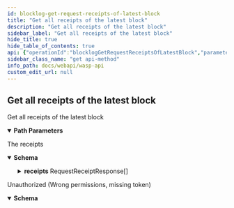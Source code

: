 ```yaml
---
id: blocklog-get-request-receipts-of-latest-block
title: "Get all receipts of the latest block"
description: "Get all receipts of the latest block"
sidebar_label: "Get all receipts of the latest block"
hide_title: true
hide_table_of_contents: true
api: {"operationId":"blocklogGetRequestReceiptsOfLatestBlock","parameters":[{"description":"ChainID (Bech32)","in":"path","name":"chainID","required":true,"schema":{"format":"string","type":"string"}}],"responses":{"200":{"content":{"application/json":{"schema":{"example":{"receipts":[{"gasBurnLog":{"records":[{"code":6,"gasBurned":1},{"code":6,"gasBurned":1}]},"request":{"fungibleTokens":{"nfts":["nfts","nfts"],"baseTokens":"baseTokens","nativeTokens":[{"amount":"amount","id":"id"},{"amount":"amount","id":"id"}]},"senderAccount":"senderAccount","isOffLedger":true,"gasGudget":"gasGudget","requestId":"requestId","callTarget":{"contractHName":"contractHName","functionHName":"functionHName"},"targetAddress":"targetAddress","allowance":{"nfts":["nfts","nfts"],"baseTokens":"baseTokens","nativeTokens":[{"amount":"amount","id":"id"},{"amount":"amount","id":"id"}]},"params":{"Items":[{"value":"value","key":"key"},{"value":"value","key":"key"}]},"nft":{"owner":"owner","metadata":"metadata","id":"id","issuer":"issuer"},"isEVM":true},"blockIndex":1,"requestIndex":1,"gasFeeCharged":"gasFeeCharged","gasBudget":"gasBudget","gasBurned":"gasBurned","error":{"errorMessage":"errorMessage","hash":"hash"}},{"gasBurnLog":{"records":[{"code":6,"gasBurned":1},{"code":6,"gasBurned":1}]},"request":{"fungibleTokens":{"nfts":["nfts","nfts"],"baseTokens":"baseTokens","nativeTokens":[{"amount":"amount","id":"id"},{"amount":"amount","id":"id"}]},"senderAccount":"senderAccount","isOffLedger":true,"gasGudget":"gasGudget","requestId":"requestId","callTarget":{"contractHName":"contractHName","functionHName":"functionHName"},"targetAddress":"targetAddress","allowance":{"nfts":["nfts","nfts"],"baseTokens":"baseTokens","nativeTokens":[{"amount":"amount","id":"id"},{"amount":"amount","id":"id"}]},"params":{"Items":[{"value":"value","key":"key"},{"value":"value","key":"key"}]},"nft":{"owner":"owner","metadata":"metadata","id":"id","issuer":"issuer"},"isEVM":true},"blockIndex":1,"requestIndex":1,"gasFeeCharged":"gasFeeCharged","gasBudget":"gasBudget","gasBurned":"gasBurned","error":{"errorMessage":"errorMessage","hash":"hash"}}]},"properties":{"receipts":{"items":{"example":{"gasBurnLog":{"records":[{"code":6,"gasBurned":1},{"code":6,"gasBurned":1}]},"request":{"fungibleTokens":{"nfts":["nfts","nfts"],"baseTokens":"baseTokens","nativeTokens":[{"amount":"amount","id":"id"},{"amount":"amount","id":"id"}]},"senderAccount":"senderAccount","isOffLedger":true,"gasGudget":"gasGudget","requestId":"requestId","callTarget":{"contractHName":"contractHName","functionHName":"functionHName"},"targetAddress":"targetAddress","allowance":{"nfts":["nfts","nfts"],"baseTokens":"baseTokens","nativeTokens":[{"amount":"amount","id":"id"},{"amount":"amount","id":"id"}]},"params":{"Items":[{"value":"value","key":"key"},{"value":"value","key":"key"}]},"nft":{"owner":"owner","metadata":"metadata","id":"id","issuer":"issuer"},"isEVM":true},"blockIndex":1,"requestIndex":1,"gasFeeCharged":"gasFeeCharged","gasBudget":"gasBudget","gasBurned":"gasBurned","error":{"errorMessage":"errorMessage","hash":"hash"}},"properties":{"blockIndex":{"format":"int32","minimum":1,"type":"integer","xml":{"name":"BlockIndex"}},"error":{"example":{"errorMessage":"errorMessage","hash":"hash"},"properties":{"errorMessage":{"format":"string","type":"string","xml":{"name":"ErrorMessage"}},"hash":{"format":"string","type":"string","xml":{"name":"Hash"}}},"required":["errorMessage","hash"],"type":"object","xml":{"name":"BlockReceiptError"}},"gasBudget":{"description":"The gas budget (uint64 as string)","format":"string","type":"string","xml":{"name":"GasBudget"}},"gasBurnLog":{"example":{"records":[{"code":6,"gasBurned":1},{"code":6,"gasBurned":1}]},"properties":{"records":{"items":{"example":{"code":6,"gasBurned":1},"properties":{"code":{"format":"int32","type":"integer","xml":{"name":"Code"}},"gasBurned":{"format":"int64","type":"integer","xml":{"name":"GasBurned"}}},"required":["code","gasBurned"],"type":"object","xml":{"name":"BurnRecord"}},"type":"array","xml":{"name":"Records","wrapped":true}}},"required":["records"],"type":"object","xml":{"name":"BurnLog"}},"gasBurned":{"description":"The burned gas (uint64 as string)","format":"string","type":"string","xml":{"name":"GasBurned"}},"gasFeeCharged":{"description":"The charged gas fee (uint64 as string)","format":"string","type":"string","xml":{"name":"GasFeeCharged"}},"request":{"example":{"fungibleTokens":{"nfts":["nfts","nfts"],"baseTokens":"baseTokens","nativeTokens":[{"amount":"amount","id":"id"},{"amount":"amount","id":"id"}]},"senderAccount":"senderAccount","isOffLedger":true,"gasGudget":"gasGudget","requestId":"requestId","callTarget":{"contractHName":"contractHName","functionHName":"functionHName"},"targetAddress":"targetAddress","allowance":{"nfts":["nfts","nfts"],"baseTokens":"baseTokens","nativeTokens":[{"amount":"amount","id":"id"},{"amount":"amount","id":"id"}]},"params":{"Items":[{"value":"value","key":"key"},{"value":"value","key":"key"}]},"nft":{"owner":"owner","metadata":"metadata","id":"id","issuer":"issuer"},"isEVM":true},"properties":{"allowance":{"example":{"nfts":["nfts","nfts"],"baseTokens":"baseTokens","nativeTokens":[{"amount":"amount","id":"id"},{"amount":"amount","id":"id"}]},"properties":{"baseTokens":{"description":"The base tokens (uint64 as string)","format":"string","type":"string","xml":{"name":"BaseTokens"}},"nativeTokens":{"items":{"example":{"amount":"amount","id":"id"},"properties":{"amount":{"format":"string","type":"string","xml":{"name":"Amount"}},"id":{"format":"string","type":"string","xml":{"name":"ID"}}},"required":["amount","id"],"type":"object","xml":{"name":"NativeToken"}},"type":"array","xml":{"name":"NativeTokens","wrapped":true}},"nfts":{"items":{"format":"string","type":"string"},"type":"array","xml":{"name":"NFTs","wrapped":true}}},"required":["baseTokens","nativeTokens","nfts"],"type":"object","xml":{"name":"Assets"}},"callTarget":{"example":{"contractHName":"contractHName","functionHName":"functionHName"},"properties":{"contractHName":{"description":"The contract name as HName (Hex)","format":"string","type":"string","xml":{"name":"ContractHName"}},"functionHName":{"description":"The function name as HName (Hex)","format":"string","type":"string","xml":{"name":"FunctionHName"}}},"required":["contractHName","functionHName"],"type":"object","xml":{"name":"CallTarget"}},"fungibleTokens":{"example":{"nfts":["nfts","nfts"],"baseTokens":"baseTokens","nativeTokens":[{"amount":"amount","id":"id"},{"amount":"amount","id":"id"}]},"properties":{"baseTokens":{"description":"The base tokens (uint64 as string)","format":"string","type":"string","xml":{"name":"BaseTokens"}},"nativeTokens":{"items":{"example":{"amount":"amount","id":"id"},"properties":{"amount":{"format":"string","type":"string","xml":{"name":"Amount"}},"id":{"format":"string","type":"string","xml":{"name":"ID"}}},"required":["amount","id"],"type":"object","xml":{"name":"NativeToken"}},"type":"array","xml":{"name":"NativeTokens","wrapped":true}},"nfts":{"items":{"format":"string","type":"string"},"type":"array","xml":{"name":"NFTs","wrapped":true}}},"required":["baseTokens","nativeTokens","nfts"],"type":"object","xml":{"name":"Assets"}},"gasGudget":{"description":"The gas budget (uint64 as string)","format":"string","type":"string","xml":{"name":"GasGudget"}},"isEVM":{"format":"boolean","type":"boolean","xml":{"name":"IsEVM"}},"isOffLedger":{"format":"boolean","type":"boolean","xml":{"name":"IsOffLedger"}},"nft":{"example":{"owner":"owner","metadata":"metadata","id":"id","issuer":"issuer"},"properties":{"id":{"format":"string","type":"string","xml":{"name":"ID"}},"issuer":{"format":"string","type":"string","xml":{"name":"Issuer"}},"metadata":{"format":"string","type":"string","xml":{"name":"Metadata"}},"owner":{"format":"string","type":"string","xml":{"name":"Owner"}}},"required":["id","issuer","metadata","owner"],"type":"object","xml":{"name":"NFTDataResponse"}},"params":{"example":{"Items":[{"value":"value","key":"key"},{"value":"value","key":"key"}]},"properties":{"Items":{"items":{"example":{"value":"value","key":"key"},"properties":{"key":{"description":"key (hex-encoded)","format":"string","type":"string","xml":{"name":"Key"}},"value":{"description":"value (hex-encoded)","format":"string","type":"string","xml":{"name":"Value"}}},"required":["key","value"],"type":"object","xml":{"name":"Item"}},"type":"array","xml":{"name":"Items","wrapped":true}}},"type":"object","xml":{"name":"JSONDict"}},"requestId":{"format":"string","type":"string","xml":{"name":"RequestID"}},"senderAccount":{"format":"string","type":"string","xml":{"name":"SenderAccount"}},"targetAddress":{"format":"string","type":"string","xml":{"name":"TargetAddress"}}},"required":["allowance","callTarget","fungibleTokens","gasGudget","isEVM","isOffLedger","nft","params","requestId","senderAccount","targetAddress"],"type":"object","xml":{"name":"RequestDetail"}},"requestIndex":{"format":"int32","minimum":1,"type":"integer","xml":{"name":"RequestIndex"}}},"required":["blockIndex","gasBudget","gasBurnLog","gasBurned","gasFeeCharged","request","requestIndex"],"type":"object","xml":{"name":"RequestReceiptResponse"}},"type":"array","xml":{"name":"Receipts","wrapped":true}}},"required":["receipts"],"type":"object","xml":{"name":"BlockReceiptsResponse"}}}},"description":"The receipts"},"401":{"content":{"application/json":{"schema":{"properties":{"error":{"format":"string","type":"string","xml":{"name":"Error"}},"missingPermission":{"format":"string","type":"string","xml":{"name":"MissingPermission"}}},"required":["error","missingPermission"],"type":"object","xml":{"name":"ValidationError"}}}},"description":"Unauthorized (Wrong permissions, missing token)"}},"security":[{"Authorization":[]}],"tags":["corecontracts"],"description":"Get all receipts of the latest block","method":"get","path":"/chains/{chainID}/core/blocklog/blocks/latest/receipts","servers":[{"url":"/"}],"securitySchemes":{"Authorization":{"description":"JWT Token","in":"header","name":"Authorization","type":"apiKey"}},"info":{"description":"REST API for the Wasp node","title":"Wasp API","version":"0"},"postman":{"name":"Get all receipts of the latest block","description":{"type":"text/plain"},"url":{"path":["chains",":chainID","core","blocklog","blocks","latest","receipts"],"host":["{{baseUrl}}"],"query":[],"variable":[{"disabled":false,"description":{"content":"(Required) ChainID (Bech32)","type":"text/plain"},"type":"any","value":"","key":"chainID"}]},"header":[{"key":"Accept","value":"application/json"}],"method":"GET","auth":{"type":"apikey","apikey":[{"type":"any","value":"Authorization","key":"key"},{"type":"any","value":"<API Key>","key":"value"},{"type":"any","value":"header","key":"in"}]}}}
sidebar_class_name: "get api-method"
info_path: docs/webapi/wasp-api
custom_edit_url: null
---
```



## Get all receipts of the latest block



Get all receipts of the latest block

<details style={{"marginBottom":"1rem"}} data-collapsed={false} open={true}><summary style={{}}><strong>Path Parameters</strong></summary><div><ul><ParamsItem className={"paramsItem"} param={{"description":"ChainID (Bech32)","in":"path","name":"chainID","required":true,"schema":{"format":"string","type":"string"}}}></ParamsItem></ul></div></details><div><ApiTabs><TabItem label={"200"} value={"200"}><div>

The receipts

</div><div><MimeTabs schemaType={"response"}><TabItem label={"application/json"} value={"application/json"}><SchemaTabs><TabItem label={"Schema"} value={"Schema"}><details style={{}} data-collapsed={false} open={true}><summary style={{"textAlign":"left"}}><strong>Schema</strong></summary><div style={{"textAlign":"left","marginLeft":"1rem"}}></div><ul style={{"marginLeft":"1rem"}}><SchemaItem collapsible={true} className={"schemaItem"}><details style={{}}><summary style={{}}><strong>receipts</strong><span style={{"opacity":"0.6"}}> RequestReceiptResponse[]</span></summary><div style={{"marginLeft":"1rem"}}><li><div style={{"fontSize":"var(--ifm-code-font-size)","opacity":"0.6","marginLeft":"-.5rem","paddingBottom":".5rem"}}>Array [</div></li><SchemaItem collapsible={false} name={"blockIndex"} required={false} schemaName={"int32"} qualifierMessage={"**Possible values:** `>= 1`"} schema={{"format":"int32","minimum":1,"type":"integer","xml":{"name":"BlockIndex"}}}></SchemaItem><SchemaItem collapsible={true} className={"schemaItem"}><details style={{}}><summary style={{}}><strong>error</strong><span style={{"opacity":"0.6"}}> BlockReceiptError</span></summary><div style={{"marginLeft":"1rem"}}><SchemaItem collapsible={false} name={"errorMessage"} required={false} schemaName={"string"} qualifierMessage={undefined} schema={{"format":"string","type":"string","xml":{"name":"ErrorMessage"}}}></SchemaItem><SchemaItem collapsible={false} name={"hash"} required={false} schemaName={"string"} qualifierMessage={undefined} schema={{"format":"string","type":"string","xml":{"name":"Hash"}}}></SchemaItem></div></details></SchemaItem><SchemaItem collapsible={false} name={"gasBudget"} required={false} schemaName={"string"} qualifierMessage={undefined} schema={{"description":"The gas budget (uint64 as string)","format":"string","type":"string","xml":{"name":"GasBudget"}}}></SchemaItem><SchemaItem collapsible={true} className={"schemaItem"}><details style={{}}><summary style={{}}><strong>gasBurnLog</strong><span style={{"opacity":"0.6"}}> BurnLog</span></summary><div style={{"marginLeft":"1rem"}}><SchemaItem collapsible={true} className={"schemaItem"}><details style={{}}><summary style={{}}><strong>records</strong><span style={{"opacity":"0.6"}}> BurnRecord[]</span></summary><div style={{"marginLeft":"1rem"}}><li><div style={{"fontSize":"var(--ifm-code-font-size)","opacity":"0.6","marginLeft":"-.5rem","paddingBottom":".5rem"}}>Array [</div></li><SchemaItem collapsible={false} name={"code"} required={false} schemaName={"int32"} qualifierMessage={undefined} schema={{"format":"int32","type":"integer","xml":{"name":"Code"}}}></SchemaItem><SchemaItem collapsible={false} name={"gasBurned"} required={false} schemaName={"int64"} qualifierMessage={undefined} schema={{"format":"int64","type":"integer","xml":{"name":"GasBurned"}}}></SchemaItem><li><div style={{"fontSize":"var(--ifm-code-font-size)","opacity":"0.6","marginLeft":"-.5rem"}}>]</div></li></div></details></SchemaItem></div></details></SchemaItem><SchemaItem collapsible={false} name={"gasBurned"} required={false} schemaName={"string"} qualifierMessage={undefined} schema={{"description":"The burned gas (uint64 as string)","format":"string","type":"string","xml":{"name":"GasBurned"}}}></SchemaItem><SchemaItem collapsible={false} name={"gasFeeCharged"} required={false} schemaName={"string"} qualifierMessage={undefined} schema={{"description":"The charged gas fee (uint64 as string)","format":"string","type":"string","xml":{"name":"GasFeeCharged"}}}></SchemaItem><SchemaItem collapsible={true} className={"schemaItem"}><details style={{}}><summary style={{}}><strong>request</strong><span style={{"opacity":"0.6"}}> RequestDetail</span></summary><div style={{"marginLeft":"1rem"}}><SchemaItem collapsible={true} className={"schemaItem"}><details style={{}}><summary style={{}}><strong>allowance</strong><span style={{"opacity":"0.6"}}> Assets</span></summary><div style={{"marginLeft":"1rem"}}><SchemaItem collapsible={false} name={"baseTokens"} required={false} schemaName={"string"} qualifierMessage={undefined} schema={{"description":"The base tokens (uint64 as string)","format":"string","type":"string","xml":{"name":"BaseTokens"}}}></SchemaItem><SchemaItem collapsible={true} className={"schemaItem"}><details style={{}}><summary style={{}}><strong>nativeTokens</strong><span style={{"opacity":"0.6"}}> NativeToken[]</span></summary><div style={{"marginLeft":"1rem"}}><li><div style={{"fontSize":"var(--ifm-code-font-size)","opacity":"0.6","marginLeft":"-.5rem","paddingBottom":".5rem"}}>Array [</div></li><SchemaItem collapsible={false} name={"amount"} required={false} schemaName={"string"} qualifierMessage={undefined} schema={{"format":"string","type":"string","xml":{"name":"Amount"}}}></SchemaItem><SchemaItem collapsible={false} name={"id"} required={false} schemaName={"string"} qualifierMessage={undefined} schema={{"format":"string","type":"string","xml":{"name":"ID"}}}></SchemaItem><li><div style={{"fontSize":"var(--ifm-code-font-size)","opacity":"0.6","marginLeft":"-.5rem"}}>]</div></li></div></details></SchemaItem><SchemaItem collapsible={false} name={"nfts"} required={false} schemaName={"string[]"} qualifierMessage={undefined} schema={{"items":{"format":"string","type":"string"},"type":"array","xml":{"name":"NFTs","wrapped":true}}}></SchemaItem></div></details></SchemaItem><SchemaItem collapsible={true} className={"schemaItem"}><details style={{}}><summary style={{}}><strong>callTarget</strong><span style={{"opacity":"0.6"}}> CallTarget</span></summary><div style={{"marginLeft":"1rem"}}><SchemaItem collapsible={false} name={"contractHName"} required={false} schemaName={"string"} qualifierMessage={undefined} schema={{"description":"The contract name as HName (Hex)","format":"string","type":"string","xml":{"name":"ContractHName"}}}></SchemaItem><SchemaItem collapsible={false} name={"functionHName"} required={false} schemaName={"string"} qualifierMessage={undefined} schema={{"description":"The function name as HName (Hex)","format":"string","type":"string","xml":{"name":"FunctionHName"}}}></SchemaItem></div></details></SchemaItem><SchemaItem collapsible={true} className={"schemaItem"}><details style={{}}><summary style={{}}><strong>fungibleTokens</strong><span style={{"opacity":"0.6"}}> Assets</span></summary><div style={{"marginLeft":"1rem"}}><SchemaItem collapsible={false} name={"baseTokens"} required={false} schemaName={"string"} qualifierMessage={undefined} schema={{"description":"The base tokens (uint64 as string)","format":"string","type":"string","xml":{"name":"BaseTokens"}}}></SchemaItem><SchemaItem collapsible={true} className={"schemaItem"}><details style={{}}><summary style={{}}><strong>nativeTokens</strong><span style={{"opacity":"0.6"}}> NativeToken[]</span></summary><div style={{"marginLeft":"1rem"}}><li><div style={{"fontSize":"var(--ifm-code-font-size)","opacity":"0.6","marginLeft":"-.5rem","paddingBottom":".5rem"}}>Array [</div></li><SchemaItem collapsible={false} name={"amount"} required={false} schemaName={"string"} qualifierMessage={undefined} schema={{"format":"string","type":"string","xml":{"name":"Amount"}}}></SchemaItem><SchemaItem collapsible={false} name={"id"} required={false} schemaName={"string"} qualifierMessage={undefined} schema={{"format":"string","type":"string","xml":{"name":"ID"}}}></SchemaItem><li><div style={{"fontSize":"var(--ifm-code-font-size)","opacity":"0.6","marginLeft":"-.5rem"}}>]</div></li></div></details></SchemaItem><SchemaItem collapsible={false} name={"nfts"} required={false} schemaName={"string[]"} qualifierMessage={undefined} schema={{"items":{"format":"string","type":"string"},"type":"array","xml":{"name":"NFTs","wrapped":true}}}></SchemaItem></div></details></SchemaItem><SchemaItem collapsible={false} name={"gasGudget"} required={false} schemaName={"string"} qualifierMessage={undefined} schema={{"description":"The gas budget (uint64 as string)","format":"string","type":"string","xml":{"name":"GasGudget"}}}></SchemaItem><SchemaItem collapsible={false} name={"isEVM"} required={false} schemaName={"boolean"} qualifierMessage={undefined} schema={{"format":"boolean","type":"boolean","xml":{"name":"IsEVM"}}}></SchemaItem><SchemaItem collapsible={false} name={"isOffLedger"} required={false} schemaName={"boolean"} qualifierMessage={undefined} schema={{"format":"boolean","type":"boolean","xml":{"name":"IsOffLedger"}}}></SchemaItem><SchemaItem collapsible={true} className={"schemaItem"}><details style={{}}><summary style={{}}><strong>nft</strong><span style={{"opacity":"0.6"}}> NFTDataResponse</span></summary><div style={{"marginLeft":"1rem"}}><SchemaItem collapsible={false} name={"id"} required={false} schemaName={"string"} qualifierMessage={undefined} schema={{"format":"string","type":"string","xml":{"name":"ID"}}}></SchemaItem><SchemaItem collapsible={false} name={"issuer"} required={false} schemaName={"string"} qualifierMessage={undefined} schema={{"format":"string","type":"string","xml":{"name":"Issuer"}}}></SchemaItem><SchemaItem collapsible={false} name={"metadata"} required={false} schemaName={"string"} qualifierMessage={undefined} schema={{"format":"string","type":"string","xml":{"name":"Metadata"}}}></SchemaItem><SchemaItem collapsible={false} name={"owner"} required={false} schemaName={"string"} qualifierMessage={undefined} schema={{"format":"string","type":"string","xml":{"name":"Owner"}}}></SchemaItem></div></details></SchemaItem><SchemaItem collapsible={true} className={"schemaItem"}><details style={{}}><summary style={{}}><strong>params</strong><span style={{"opacity":"0.6"}}> JSONDict</span></summary><div style={{"marginLeft":"1rem"}}><SchemaItem collapsible={true} className={"schemaItem"}><details style={{}}><summary style={{}}><strong>Items</strong><span style={{"opacity":"0.6"}}> Item[]</span></summary><div style={{"marginLeft":"1rem"}}><li><div style={{"fontSize":"var(--ifm-code-font-size)","opacity":"0.6","marginLeft":"-.5rem","paddingBottom":".5rem"}}>Array [</div></li><SchemaItem collapsible={false} name={"key"} required={false} schemaName={"string"} qualifierMessage={undefined} schema={{"description":"key (hex-encoded)","format":"string","type":"string","xml":{"name":"Key"}}}></SchemaItem><SchemaItem collapsible={false} name={"value"} required={false} schemaName={"string"} qualifierMessage={undefined} schema={{"description":"value (hex-encoded)","format":"string","type":"string","xml":{"name":"Value"}}}></SchemaItem><li><div style={{"fontSize":"var(--ifm-code-font-size)","opacity":"0.6","marginLeft":"-.5rem"}}>]</div></li></div></details></SchemaItem></div></details></SchemaItem><SchemaItem collapsible={false} name={"requestId"} required={false} schemaName={"string"} qualifierMessage={undefined} schema={{"format":"string","type":"string","xml":{"name":"RequestID"}}}></SchemaItem><SchemaItem collapsible={false} name={"senderAccount"} required={false} schemaName={"string"} qualifierMessage={undefined} schema={{"format":"string","type":"string","xml":{"name":"SenderAccount"}}}></SchemaItem><SchemaItem collapsible={false} name={"targetAddress"} required={false} schemaName={"string"} qualifierMessage={undefined} schema={{"format":"string","type":"string","xml":{"name":"TargetAddress"}}}></SchemaItem></div></details></SchemaItem><SchemaItem collapsible={false} name={"requestIndex"} required={false} schemaName={"int32"} qualifierMessage={"**Possible values:** `>= 1`"} schema={{"format":"int32","minimum":1,"type":"integer","xml":{"name":"RequestIndex"}}}></SchemaItem><li><div style={{"fontSize":"var(--ifm-code-font-size)","opacity":"0.6","marginLeft":"-.5rem"}}>]</div></li></div></details></SchemaItem></ul></details></TabItem><TabItem label={"Example (from schema)"} value={"Example (from schema)"}><ResponseSamples responseExample={"{\n  \"receipts\": [\n    {\n      \"gasBurnLog\": {\n        \"records\": [\n          {\n            \"code\": 6,\n            \"gasBurned\": 1\n          },\n          {\n            \"code\": 6,\n            \"gasBurned\": 1\n          }\n        ]\n      },\n      \"request\": {\n        \"fungibleTokens\": {\n          \"nfts\": [\n            \"nfts\",\n            \"nfts\"\n          ],\n          \"baseTokens\": \"baseTokens\",\n          \"nativeTokens\": [\n            {\n              \"amount\": \"amount\",\n              \"id\": \"id\"\n            },\n            {\n              \"amount\": \"amount\",\n              \"id\": \"id\"\n            }\n          ]\n        },\n        \"senderAccount\": \"senderAccount\",\n        \"isOffLedger\": true,\n        \"gasGudget\": \"gasGudget\",\n        \"requestId\": \"requestId\",\n        \"callTarget\": {\n          \"contractHName\": \"contractHName\",\n          \"functionHName\": \"functionHName\"\n        },\n        \"targetAddress\": \"targetAddress\",\n        \"allowance\": {\n          \"nfts\": [\n            \"nfts\",\n            \"nfts\"\n          ],\n          \"baseTokens\": \"baseTokens\",\n          \"nativeTokens\": [\n            {\n              \"amount\": \"amount\",\n              \"id\": \"id\"\n            },\n            {\n              \"amount\": \"amount\",\n              \"id\": \"id\"\n            }\n          ]\n        },\n        \"params\": {\n          \"Items\": [\n            {\n              \"value\": \"value\",\n              \"key\": \"key\"\n            },\n            {\n              \"value\": \"value\",\n              \"key\": \"key\"\n            }\n          ]\n        },\n        \"nft\": {\n          \"owner\": \"owner\",\n          \"metadata\": \"metadata\",\n          \"id\": \"id\",\n          \"issuer\": \"issuer\"\n        },\n        \"isEVM\": true\n      },\n      \"blockIndex\": 1,\n      \"requestIndex\": 1,\n      \"gasFeeCharged\": \"gasFeeCharged\",\n      \"gasBudget\": \"gasBudget\",\n      \"gasBurned\": \"gasBurned\",\n      \"error\": {\n        \"errorMessage\": \"errorMessage\",\n        \"hash\": \"hash\"\n      }\n    },\n    {\n      \"gasBurnLog\": {\n        \"records\": [\n          {\n            \"code\": 6,\n            \"gasBurned\": 1\n          },\n          {\n            \"code\": 6,\n            \"gasBurned\": 1\n          }\n        ]\n      },\n      \"request\": {\n        \"fungibleTokens\": {\n          \"nfts\": [\n            \"nfts\",\n            \"nfts\"\n          ],\n          \"baseTokens\": \"baseTokens\",\n          \"nativeTokens\": [\n            {\n              \"amount\": \"amount\",\n              \"id\": \"id\"\n            },\n            {\n              \"amount\": \"amount\",\n              \"id\": \"id\"\n            }\n          ]\n        },\n        \"senderAccount\": \"senderAccount\",\n        \"isOffLedger\": true,\n        \"gasGudget\": \"gasGudget\",\n        \"requestId\": \"requestId\",\n        \"callTarget\": {\n          \"contractHName\": \"contractHName\",\n          \"functionHName\": \"functionHName\"\n        },\n        \"targetAddress\": \"targetAddress\",\n        \"allowance\": {\n          \"nfts\": [\n            \"nfts\",\n            \"nfts\"\n          ],\n          \"baseTokens\": \"baseTokens\",\n          \"nativeTokens\": [\n            {\n              \"amount\": \"amount\",\n              \"id\": \"id\"\n            },\n            {\n              \"amount\": \"amount\",\n              \"id\": \"id\"\n            }\n          ]\n        },\n        \"params\": {\n          \"Items\": [\n            {\n              \"value\": \"value\",\n              \"key\": \"key\"\n            },\n            {\n              \"value\": \"value\",\n              \"key\": \"key\"\n            }\n          ]\n        },\n        \"nft\": {\n          \"owner\": \"owner\",\n          \"metadata\": \"metadata\",\n          \"id\": \"id\",\n          \"issuer\": \"issuer\"\n        },\n        \"isEVM\": true\n      },\n      \"blockIndex\": 1,\n      \"requestIndex\": 1,\n      \"gasFeeCharged\": \"gasFeeCharged\",\n      \"gasBudget\": \"gasBudget\",\n      \"gasBurned\": \"gasBurned\",\n      \"error\": {\n        \"errorMessage\": \"errorMessage\",\n        \"hash\": \"hash\"\n      }\n    }\n  ]\n}"} language={"json"}></ResponseSamples></TabItem></SchemaTabs></TabItem></MimeTabs></div></TabItem><TabItem label={"401"} value={"401"}><div>

Unauthorized (Wrong permissions, missing token)

</div><div><MimeTabs schemaType={"response"}><TabItem label={"application/json"} value={"application/json"}><SchemaTabs><TabItem label={"Schema"} value={"Schema"}><details style={{}} data-collapsed={false} open={true}><summary style={{"textAlign":"left"}}><strong>Schema</strong></summary><div style={{"textAlign":"left","marginLeft":"1rem"}}></div><ul style={{"marginLeft":"1rem"}}><SchemaItem collapsible={false} name={"error"} required={false} schemaName={"string"} qualifierMessage={undefined} schema={{"format":"string","type":"string","xml":{"name":"Error"}}}></SchemaItem><SchemaItem collapsible={false} name={"missingPermission"} required={false} schemaName={"string"} qualifierMessage={undefined} schema={{"format":"string","type":"string","xml":{"name":"MissingPermission"}}}></SchemaItem></ul></details></TabItem><TabItem label={"Example (from schema)"} value={"Example (from schema)"}><ResponseSamples responseExample={"{\n  \"error\": \"string\",\n  \"missingPermission\": \"string\"\n}"} language={"json"}></ResponseSamples></TabItem></SchemaTabs></TabItem></MimeTabs></div></TabItem></ApiTabs></div>
      